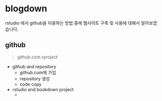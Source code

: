 # blogdown
 rstudio 에서 github을 이용하는 방법 중에 웹사이트 구축 및 사용에 대해서 알아보겠습니다. 
 
## github
 
> github.com rproject

* github and repository
  + github.com에 가입
  + repository 생성
  + code copy

* rstudio and bookdown project
  + 
 

